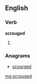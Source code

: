 ==English==

===Verb===
'''scrouged'''

# {{past of|[[scrouge]]}}

===Anagrams===
* [[scourged#English|scourged]]

[[mg:scrouged]]